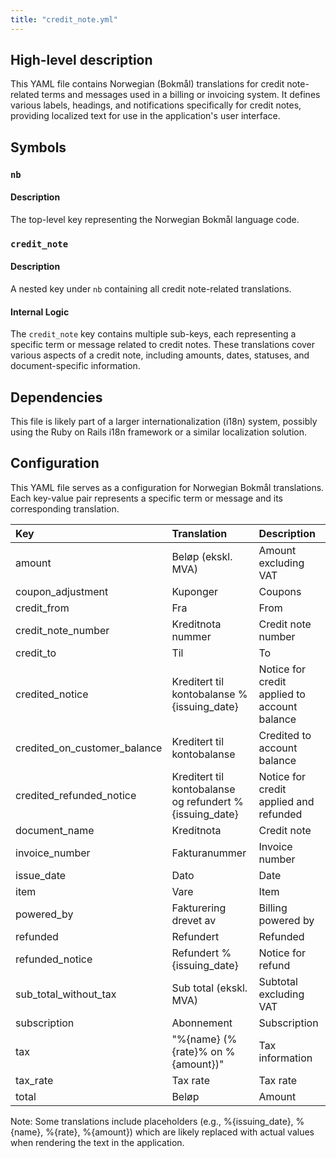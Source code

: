 ```yaml
---
title: "credit_note.yml"
---
```


## High-level description
This YAML file contains Norwegian (Bokmål) translations for credit note-related terms and messages used in a billing or invoicing system. It defines various labels, headings, and notifications specifically for credit notes, providing localized text for use in the application's user interface.

## Symbols

### `nb`
#### Description
The top-level key representing the Norwegian Bokmål language code.

### `credit_note`
#### Description
A nested key under `nb` containing all credit note-related translations.

#### Internal Logic
The `credit_note` key contains multiple sub-keys, each representing a specific term or message related to credit notes. These translations cover various aspects of a credit note, including amounts, dates, statuses, and document-specific information.

## Dependencies
This file is likely part of a larger internationalization (i18n) system, possibly using the Ruby on Rails i18n framework or a similar localization solution.

## Configuration
This YAML file serves as a configuration for Norwegian Bokmål translations. Each key-value pair represents a specific term or message and its corresponding translation.

| Key | Translation | Description |
|:----|:------------|:------------|
| amount | Beløp (ekskl. MVA) | Amount excluding VAT |
| coupon_adjustment | Kuponger | Coupons |
| credit_from | Fra | From |
| credit_note_number | Kreditnota nummer | Credit note number |
| credit_to | Til | To |
| credited_notice | Kreditert til kontobalanse %{issuing_date} | Notice for credit applied to account balance |
| credited_on_customer_balance | Kreditert til kontobalanse | Credited to account balance |
| credited_refunded_notice | Kreditert til kontobalanse og refundert %{issuing_date} | Notice for credit applied and refunded |
| document_name | Kreditnota | Credit note |
| invoice_number | Fakturanummer | Invoice number |
| issue_date | Dato | Date |
| item | Vare | Item |
| powered_by | Fakturering drevet av | Billing powered by |
| refunded | Refundert | Refunded |
| refunded_notice | Refundert %{issuing_date} | Notice for refund |
| sub_total_without_tax | Sub total (ekskl. MVA) | Subtotal excluding VAT |
| subscription | Abonnement | Subscription |
| tax | "%{name} (%{rate}% on %{amount})" | Tax information |
| tax_rate | Tax rate | Tax rate |
| total | Beløp | Amount |

Note: Some translations include placeholders (e.g., %{issuing_date}, %{name}, %{rate}, %{amount}) which are likely replaced with actual values when rendering the text in the application.